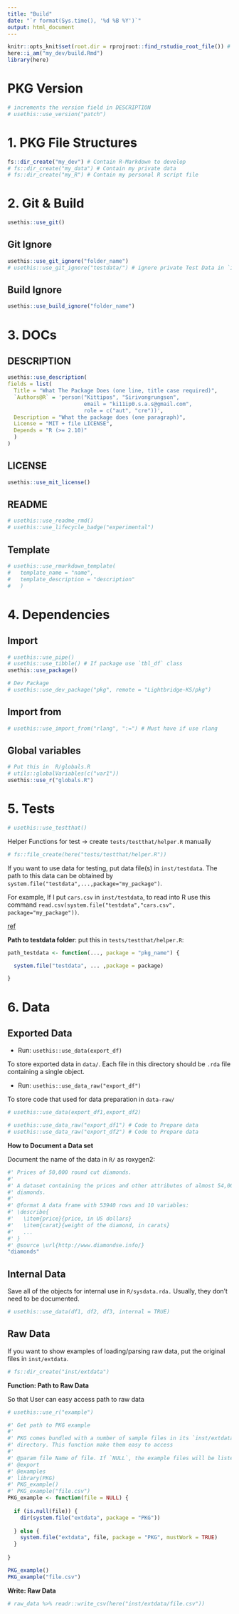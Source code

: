 ```yaml
---
title: "Build"
date: "`r format(Sys.time(), '%d %B %Y')`"
output: html_document
---
```


```r
knitr::opts_knit$set(root.dir = rprojroot::find_rstudio_root_file()) # Set WD to Root
here::i_am("my_dev/build.Rmd")
library(here)

```

# PKG Version


```r
# increments the version field in DESCRIPTION
# usethis::use_version("patch")
```


# 1. PKG File Structures


```r
fs::dir_create("my_dev") # Contain R-Markdown to develop
# fs::dir_create("my_data") # Contain my private data
# fs::dir_create("my_R") # Contain my personal R script file 
```

# 2. Git & Build

```r
usethis::use_git()
```

## Git Ignore

```r
usethis::use_git_ignore("folder_name")
# usethis::use_git_ignore("testdata/") # ignore private Test Data in `inst/testdata`
```

## Build Ignore

```r
usethis::use_build_ignore("folder_name")
```

# 3. DOCs


## DESCRIPTION

```r
usethis::use_description(
fields = list(
  Title = "What The Package Does (one line, title case required)",
  `Authors@R` = 'person("Kittipos", "Sirivongrungson", 
                        email = "ki11ip0.s.a.s@gmail.com", 
                        role = c("aut", "cre"))',
  Description = "What the package does (one paragraph)",
  License = "MIT + file LICENSE",
  Depends = "R (>= 2.10)"
  )
)
```


## LICENSE

```r
usethis::use_mit_license()
```

## README

```r
# usethis::use_readme_rmd()
# usethis::use_lifecycle_badge("experimental")
```


## Template

```r
# usethis::use_rmarkdown_template(
#   template_name = "name",
#   template_description = "description"
#   )
```


# 4. Dependencies

## Import

```r
# usethis::use_pipe()
# usethis::use_tibble() # If package use `tbl_df` class
usethis::use_package()

# Dev Package
# usethis::use_dev_package("pkg", remote = "Lightbridge-KS/pkg")
```


## Import from

```r
# usethis::use_import_from("rlang", ":=") # Must have if use rlang
```

## Global variables


```r
# Put this in  R/globals.R
# utils::globalVariables(c("var1"))
usethis::use_r("globals.R")
```

# 5. Tests

```r
# usethis::use_testthat()
```

Helper Functions for test -> create `tests/testthat/helper.R` manually

```r
# fs::file_create(here("tests/testthat/helper.R"))
```

If you want to use data for testing, put data file(s) in `inst/testdata`.
The path to this data can be obtained by `system.file("testdata",...,package="my_package")`.

For example, If I put `cars.csv` in `inst/testdata`, to read into R use this command `read.csv(system.file("testdata","cars.csv", package="my_package"))`.

[ref](https://stackoverflow.com/questions/32328802/where-should-i-put-data-for-automated-tests-with-testthat)


**Path to testdata folder**: put this in `tests/testthat/helper.R`:

```r
path_testdata <- function(..., package = "pkg_name") {

  system.file("testdata", ... ,package = package)

}
```


# 6. Data

## Exported Data

-   Run: `usethis::use_data(export_df)`

To store exported data in `data/`. 
Each file in this directory should be `.rda` file containing a single object.

-   Run: `usethis::use_data_raw("export_df")`

To store code that used for data preparation in `data-raw/` 


```r
# usethis::use_data(export_df1,export_df2) 

# usethis::use_data_raw("export_df1") # Code to Prepare data
# usethis::use_data_raw("export_df2") # Code to Prepare data
```

**How to Document a Data set**

Document the name of the data in `R/` as roxygen2:

```r
#' Prices of 50,000 round cut diamonds.
#'
#' A dataset containing the prices and other attributes of almost 54,000
#' diamonds.
#'
#' @format A data frame with 53940 rows and 10 variables:
#' \describe{
#'   \item{price}{price, in US dollars}
#'   \item{carat}{weight of the diamond, in carats}
#'   ...
#' }
#' @source \url{http://www.diamondse.info/}
"diamonds"
```




## Internal Data

Save all of the objects for internal use in `R/sysdata.rda.`
Usually, they don’t need to be documented.

```r
# usethis::use_data(df1, df2, df3, internal = TRUE)
```

## Raw Data

If you want to show examples of loading/parsing raw data, put the original files in `inst/extdata`.

```r
# fs::dir_create("inst/extdata")
```

**Function: Path to Raw Data**

So that User can easy access path to raw data

```r
# usethis::use_r("example") 
```

```r
#' Get path to PKG example
#'
#' PKG comes bundled with a number of sample files in its `inst/extdata`
#' directory. This function make them easy to access
#'
#' @param file Name of file. If `NULL`, the example files will be listed.
#' @export
#' @examples
#' library(PKG)
#' PKG_example()
#' PKG_example("file.csv")
PKG_example <- function(file = NULL) {
  
  if (is.null(file)) {
    dir(system.file("extdata", package = "PKG"))
    
  } else {
    system.file("extdata", file, package = "PKG", mustWork = TRUE)
  }
  
}

PKG_example()
PKG_example("file.csv")
```


**Write: Raw Data**

```r
# raw_data %>% readr::write_csv(here("inst/extdata/file.csv"))
```






